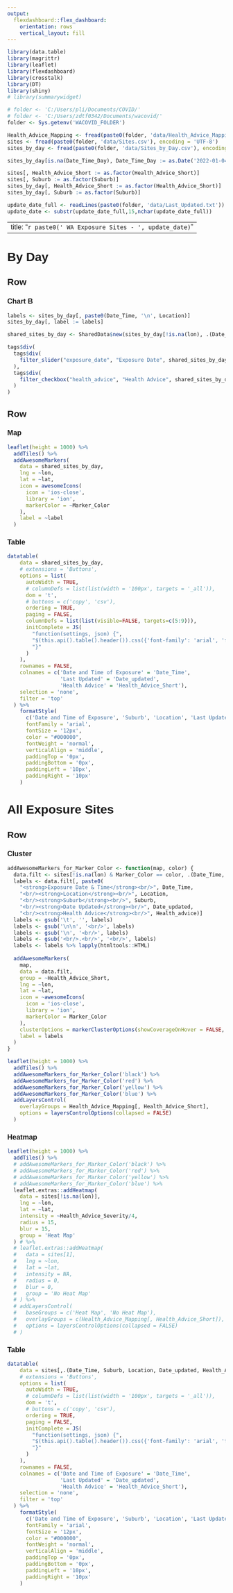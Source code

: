 ```yaml
---
output: 
  flexdashboard::flex_dashboard:
    orientation: rows
    vertical_layout: fill
---
```

<!-- Adjusting Font Type for Styles to Arial -->
<style type="text/css">

body{ /* Normal  */
  font-family: Arial, Helvetica, sans-serif;
  }
td {  /* Table  */
  font-family: Arial, Helvetica, sans-serif;
}
h1.title {
  font-family: Arial, Helvetica, sans-serif;
}
h1 { /* Header 1 */
  font-family: Arial, Helvetica, sans-serif;
}
h2 { /* Header 2 */
  font-family: Arial, Helvetica, sans-serif;
}
h3 { /* Header 3 */
  font-family: Arial, Helvetica, sans-serif;
}
p {
  display: inline
}
.dataTables_scrollBody {
    max-height: 100% !important;
}
</style>

```r
library(data.table)
library(magrittr)
library(leaflet)
library(flexdashboard)
library(crosstalk)
library(DT)
library(shiny)
# library(summarywidget)

# folder <- 'C:/Users/pli/Documents/COVID/'
# folder <- 'C:/Users/zdtf0342/Documents/wacovid/'
folder <- Sys.getenv('WACOVID_FOLDER')

Health_Advice_Mapping <- fread(paste0(folder, 'data/Health_Advice_Mapping.csv'), encoding = 'UTF-8')
sites <- fread(paste0(folder, 'data/Sites.csv'), encoding = 'UTF-8')
sites_by_day <- fread(paste0(folder, 'data/Sites_by_Day.csv'), encoding = 'UTF-8')

sites_by_day[is.na(Date_Time_Day), Date_Time_Day := as.Date('2022-01-04')]

sites[, Health_Advice_Short := as.factor(Health_Advice_Short)]
sites[, Suburb := as.factor(Suburb)]
sites_by_day[, Health_Advice_Short := as.factor(Health_Advice_Short)]
sites_by_day[, Suburb := as.factor(Suburb)]

update_date_full <- readLines(paste0(folder, 'data/Last_Updated.txt'))
update_date <- substr(update_date_full,15,nchar(update_date_full))
```

---
title: "`r paste0(' WA Exposure Sites - ', update_date)`"
---

By Day
======================================================================

Row {data-height=200}
-----------------------------------------------------------------------

### Chart B {.no-title}

```r
labels <- sites_by_day[, paste0(Date_Time, '\n', Location)]
sites_by_day[, label := labels]

shared_sites_by_day <- SharedData$new(sites_by_day[!is.na(lon), .(Date_Time, Suburb, Location, Date_updated, Health_Advice_Short, Date_Time_Day, lon, lat, Marker_Color, label)])

tags$div(
  tags$div(
    filter_slider("exposure_date", "Exposure Date", shared_sites_by_day, ~Date_Time_Day, step = 1, width = "100%")
  ),
  tags$div(
    filter_checkbox("health_advice", "Health Advice", shared_sites_by_day, ~Health_Advice_Short, inline = TRUE)
  )
)
```


Row {data-height=800 .tabset}
-----------------------------------------------------------------------

### Map 

```r

leaflet(height = 1000) %>%
  addTiles() %>%
  addAwesomeMarkers(
    data = shared_sites_by_day,
    lng = ~lon,
    lat = ~lat,
    icon = awesomeIcons(
      icon = 'ios-close',
      library = 'ion',
      markerColor = ~Marker_Color
    ),
    label = ~label
  )
```


### Table

```r
datatable(
    data = shared_sites_by_day,
    # extensions = 'Buttons',
    options = list(
      autoWidth = TRUE,
      # columnDefs = list(list(width = '100px', targets = '_all')),
      dom = 't',
      # buttons = c('copy', 'csv'),
      ordering = TRUE,
      paging = FALSE,
      columnDefs = list(list(visible=FALSE, targets=c(5:9))),
      initComplete = JS(
        "function(settings, json) {",
        "$(this.api().table().header()).css({'font-family': 'arial', 'font-size': '12px', 'text-align': 'center','vertical-align': 'middle','padding-top': '0px','padding-bottom': '0px','padding-left': '0px','padding-right': '0px'});",
        "}"
      )
    ),
    rownames = FALSE, 
    colnames = c('Date and Time of Exposure' = 'Date_Time',
                 'Last Updated' = 'Date_updated',
                 'Health Advice' = 'Health_Advice_Short'),
    selection = 'none',
    filter = 'top'
  ) %>%
    formatStyle(
      c('Date and Time of Exposure', 'Suburb', 'Location', 'Last Updated', 'Health Advice'),
      fontFamily = 'arial',
      fontSize = '12px',
      color = "#000000",
      fontWeight = 'normal',
      verticalAlign = 'middle',
      paddingTop = '0px',
      paddingBottom = '0px',
      paddingLeft = '10px',
      paddingRight = '10px'
    )
```



All Exposure Sites
======================================================================

Row {data-width=1000 .tabset}
-----------------------------------------------------------------------

### Cluster

```r
addAwesomeMarkers_for_Marker_Color <- function(map, color) {
  data.filt <- sites[!is.na(lon) & Marker_Color == color, .(Date_Time, Location, Suburb, Date_updated, Health_advice, Health_Advice_Short, Marker_Color, lon, lat)]
  labels <- data.filt[, paste0(
    "<strong>Exposure Date & Time</strong><br/>", Date_Time,
    "<br/><strong>Location</strong><br/>", Location,
    "<br/><strong>Suburb</strong><br/>", Suburb,
    "<br/><strong>Date Updated</strong><br/>", Date_updated,
    "<br/><strong>Health Advice</strong><br/>", Health_advice)]
  labels <- gsub('\t', '', labels)
  labels <- gsub('\n\n', '<br/>', labels)
  labels <- gsub('\n', '<br/>', labels)
  labels <- gsub('<br/>.<br/>', '<br/>', labels)
  labels <- labels %>% lapply(htmltools::HTML)
  
  addAwesomeMarkers(
    map,
    data = data.filt,
    group = ~Health_Advice_Short,
    lng = ~lon,
    lat = ~lat,
    icon = ~awesomeIcons(
      icon = 'ios-close',
      library = 'ion',
      markerColor = Marker_Color
    ),
    clusterOptions = markerClusterOptions(showCoverageOnHover = FALSE, maxClusterRadius = 0.01, spiderfyDistanceMultiplier = 1.5),
    label = labels
  )
}

leaflet(height = 1000) %>%
  addTiles() %>%
  addAwesomeMarkers_for_Marker_Color('black') %>%
  addAwesomeMarkers_for_Marker_Color('red') %>%
  addAwesomeMarkers_for_Marker_Color('yellow') %>%
  addAwesomeMarkers_for_Marker_Color('blue') %>%
  addLayersControl(
    overlayGroups = Health_Advice_Mapping[, Health_Advice_Short],
    options = layersControlOptions(collapsed = FALSE)
  )
```

### Heatmap

```r
leaflet(height = 1000) %>%
  addTiles() %>%
  # addAwesomeMarkers_for_Marker_Color('black') %>%
  # addAwesomeMarkers_for_Marker_Color('red') %>%
  # addAwesomeMarkers_for_Marker_Color('yellow') %>%
  # addAwesomeMarkers_for_Marker_Color('blue') %>%
  leaflet.extras::addHeatmap(
    data = sites[!is.na(lon)],
    lng = ~lon,
    lat = ~lat,
    intensity = ~Health_Advice_Severity/4,
    radius = 15,
    blur = 15,
    group = 'Heat Map'
  ) # %>%
  # leaflet.extras::addHeatmap(
  #   data = sites[1],
  #   lng = ~lon,
  #   lat = ~lat,
  #   intensity = NA,
  #   radius = 0,
  #   blur = 0,
  #   group = 'No Heat Map'
  # ) %>%
  # addLayersControl(
  #   baseGroups = c('Heat Map', 'No Heat Map'),
  #   overlayGroups = c(Health_Advice_Mapping[, Health_Advice_Short]),
  #   options = layersControlOptions(collapsed = FALSE)
  # )
```

### Table

```r
datatable(
    data = sites[,.(Date_Time, Suburb, Location, Date_updated, Health_Advice_Short)],
    # extensions = 'Buttons',
    options = list(
      autoWidth = TRUE,
      # columnDefs = list(list(width = '100px', targets = '_all')),
      dom = 't',
      # buttons = c('copy', 'csv'),
      ordering = TRUE,
      paging = FALSE,
      initComplete = JS(
        "function(settings, json) {",
        "$(this.api().table().header()).css({'font-family': 'arial', 'font-size': '12px', 'text-align': 'center','vertical-align': 'middle','padding-top': '0px','padding-bottom': '0px','padding-left': '0px','padding-right': '0px'});",
        "}"
      )
    ),
    rownames = FALSE,
    colnames = c('Date and Time of Exposure' = 'Date_Time',
                 'Last Updated' = 'Date_updated',
                 'Health Advice' = 'Health_Advice_Short'),
    selection = 'none',
    filter = 'top'
  ) %>%
    formatStyle(
      c('Date and Time of Exposure', 'Suburb', 'Location', 'Last Updated', 'Health Advice'),
      fontFamily = 'arial',
      fontSize = '12px',
      color = "#000000",
      fontWeight = 'normal',
      verticalAlign = 'middle',
      paddingTop = '0px',
      paddingBottom = '0px',
      paddingLeft = '10px',
      paddingRight = '10px'
    )
```


